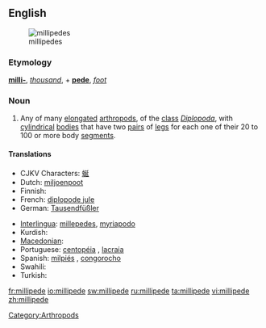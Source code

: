 {{wikipedia}}
==English==
[[Image:Millipedes.jpg|thumb|millipedes]]

===Etymology===
{{etyl|la}} '''[[milli-]]''', ''[[thousand]]'', + '''[[pede]]''', ''[[foot]]''

===Noun===
{{en-noun}}

# Any of many [[elongated]] [[arthropod]]s, of the [[class]] ''[[Diplopoda]]'', with [[cylindrical]] [[bodies]] that have two [[pair]]s of [[leg]]s for each one of their 20 to 100 or more body [[segment]]s.

====Translations====
{{trans-top|elongated arthropod}}
* CJKV Characters: [[蜒]]
* Dutch: [[miljoenpoot]] {{m}}
* Finnish: {{t-|fi|tuhatjalkainen}}
* French: [[diplopode jule]] {{m}}
* German: [[Tausendfüßler]] {{m}}
{{trans-mid}}
* [[Interlingua]]: [[millepedes]], [[myriapodo]]
* Kurdish: {{ku-Arab|[[هه‌زارپێ]]}}
* [[Macedonian]]: {{t|mk|стоногалка|f|tr=stonógalka|sc=Cyrl|xs=Macedonian}}
* Portuguese: [[centopéia]] {{f}}, [[lacraia]] {{f}}
* Spanish: [[milpiés]] {{m}}, [[congorocho]] {{m}} {{italbrac|Venezuela}}
* Swahili: {{t|sw|jongoo}}
* Turkish: {{t+|tr|kırkayak}}
{{trans-bottom}}

[[Category:Arthropods]]

[[fr:millipede]]
[[io:millipede]]
[[sw:millipede]]
[[ru:millipede]]
[[ta:millipede]]
[[vi:millipede]]
[[zh:millipede]]